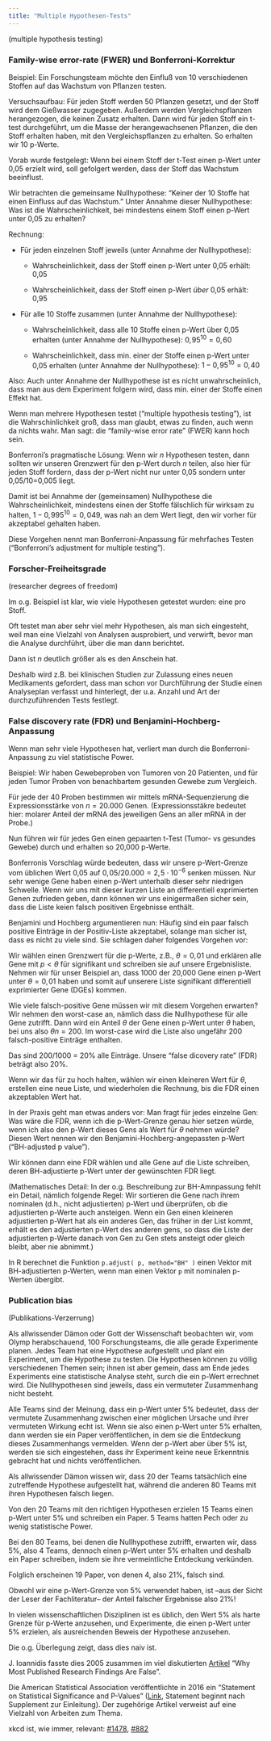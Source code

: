 ```yaml
---
title: "Multiple Hypothesen-Tests"
---
```


(multiple hypothesis testing)

### Family-wise error-rate (FWER) und Bonferroni-Korrektur

Beispiel: Ein Forschungsteam möchte den Einfluß von 10 verschiedenen Stoffen auf das Wachstum von Pflanzen testen.

Versuchsaufbau: Für jeden Stoff werden 50 Pflanzen gesetzt, und der Stoff wird dem Gießwasser zugegeben. Außerdem werden Vergleichspflanzen herangezogen, die keinen Zusatz erhalten. Dann wird für jeden Stoff ein t-test durchgeführt, um die Masse der herangewachsenen Pflanzen, die den Stoff erhalten haben, mit den Vergleichspflanzen zu erhalten. So erhalten wir 10 p-Werte.

Vorab wurde festgelegt: Wenn bei einem Stoff der t-Test einen p-Wert unter 0,05 erzielt wird, soll gefolgert werden, dass der Stoff das Wachstum beeinflust.

Wir betrachten die gemeinsame Nullhypothese: "Keiner der 10 Stoffe hat einen Einfluss auf das Wachstum." Unter Annahme dieser Nullhypothese: Was ist die Wahrscheinlichkeit, bei mindestens einem Stoff einen p-Wert unter 0,05 zu erhalten?

Rechnung:

- Für jeden einzelnen Stoff jeweils (unter Annahme der Nullhypothese):

  - Wahrscheinlichkeit, dass der Stoff einen p-Wert unter 0,05 erhält: 0,05

  - Wahrscheinlichkeit, dass der Stoff einen p-Wert *über* 0,05 erhält: 0,95
  
- Für alle 10 Stoffe zusammen (unter Annahme der Nullhypothese):   

  - Wahrscheinlichkeit, dass alle 10 Stoffe einen p-Wert über 0,05 erhalten (unter Annahme der Nullhypothese): $0,\!95^{10}=0,\!60$

  - Wahrscheinlichkeit, dass min. einer der Stoffe einen p-Wert unter 0,05 erhalten (unter Annahme der Nullhypothese): $1-0,\!95^{10}=0,\!40$
  
Also: Auch unter Annahme der Nullhypothese ist es nicht unwahrscheinlich, dass man aus dem Experiment folgern wird, dass min. einer der Stoffe einen Effekt hat.

Wenn man mehrere Hypothesen testet ("multiple hypothesis testing"), ist die Wahrschinlichkeit groß, dass man glaubt, etwas zu finden, auch wenn da nichts wahr. Man sagt: die "family-wise error rate" (FWER) kann hoch sein.

Bonferroni's pragmatische Lösung: Wenn wir $n$ Hypothesen testen, dann sollten wir unseren Grenzwert für den p-Wert durch $n$ teilen, also hier für jeden Stoff fordern, dass der p-Wert nicht nur unter 0,05 sondern unter 0,05/10=0,005 liegt.

Damit ist bei Annahme der (gemeinsamen) Nullhypothese die Wahrscheinlichkeit, mindestens einen der Stoffe fälschlich für wirksam zu halten, $1-0,\!995^{10}=0,049$, was nah an dem Wert liegt, den wir vorher für akzeptabel gehalten haben.

Diese Vorgehen nennt man Bonferroni-Anpassung für mehrfaches Testen ("Bonferroni's adjustment for multiple testing").

### Forscher-Freiheitsgrade

(researcher degrees of freedom)

Im o.g. Beispiel ist klar, wie viele Hypothesen getestet wurden: eine pro Stoff.

Oft testet man aber sehr viel mehr Hypothesen, als man sich eingesteht, weil man eine Vielzahl von Analysen ausprobiert, und verwirft, bevor man die Analyse durchführt, über die man dann berichtet.

Dann ist $n$ deutlich größer als es den Anschein hat.

Deshalb wird z.B. bei klinischen Studien zur Zulassung eines neuen Medikaments gefordert, dass man schon vor Durchführung der Studie einen Analyseplan verfasst und hinterlegt, der u.a. Anzahl und Art der durchzuführenden Tests festlegt. 

### False discovery rate (FDR) und Benjamini-Hochberg-Anpassung

Wenn man sehr viele Hypothesen hat, verliert man durch die Bonferroni-Anpassung zu viel statistische Power.

Beispiel: Wir haben Gewebeproben von Tumoren von 20 Patienten, und für jeden Tumor Proben von benachbartem gesunden Gewebe zum Vergleich.

Für jede der 40 Proben bestimmen wir mittels mRNA-Sequenzierung die Expressionsstärke von $n=20.000$ Genen. (Expressionsstäkre bedeutet hier: molarer Anteil der mRNA des jeweiligen Gens an aller mRNA in der Probe.)

Nun führen wir für jedes Gen einen gepaarten t-Test (Tumor- vs gesundes Gewebe) durch und erhalten so 20,000 p-Werte. 

Bonferronis Vorschlag würde bedeuten, dass wir unsere p-Wert-Grenze vom üblichen Wert 0,05 auf $0,\!05/20.000=2,\!5\cdot 10^{-6}$ senken müssen. Nur sehr wenige Gene haben einen p-Wert unterhalb dieser sehr niedrigen Schwelle. Wenn wir uns mit dieser kurzen Liste an differentiell exprimierten Genen zufrieden geben, dann können wir uns einigermaßen sicher sein, dass die Liste keien falsch positiven Ergebnisse enthält.

Benjamini und Hochberg argumentieren nun: Häufig sind ein paar falsch positive Einträge in der Positiv-Liste akzeptabel, solange man sicher ist, dass es nicht zu viele sind. Sie schlagen daher folgendes Vorgehen vor:

Wir wählen einen Grenzwert für die p-Werte, z.B., $\theta=0,\!01$ und erklären alle Gene mit $p<\theta$ für signifikant und schreiben sie auf unsere Ergebnisliste. Nehmen wir für unser Beispiel an, dass 1000 der 20,000 Gene einen p-Wert unter $\theta=0,\!01$ haben und somit auf unserere Liste signifikant differentiell exprimierter Gene  (DGEs) kommen.

Wie viele falsch-positive Gene müssen wir mit diesem Vorgehen erwarten? Wir nehmen den worst-case an, nämlich dass die Nullhypothese für alle Gene zutrifft. Dann wird ein Anteil $\theta$ der Gene einen p-Wert unter $\theta$ haben, bei uns also $\theta n=200$. Im worst-case wird die Liste also ungefähr 200 falsch-positive Einträge enthalten.

Das sind 200/1000 = 20% alle Einträge. Unsere "false dicovery rate" (FDR) beträgt also 20%.

Wenn wir das für zu hoch halten, wählen wir einen kleineren Wert für $\theta$, erstellen eine neue Liste, und wiederholen die Rechnung, bis die FDR einen akzeptablen Wert hat.

In der Praxis geht man etwas anders vor: Man fragt für jedes einzelne Gen: Was wäre die FDR, wenn ich die p-Wert-Grenze genau hier setzen würde, wenn ich also den p-Wert dieses Gens als Wert für $\theta$ nehmen würde? Diesen Wert nennen wir den Benjamini-Hochberg-angepassten p-Wert ("BH-adjusted p value").

Wir können dann eine FDR wählen und alle Gene auf die Liste schreiben, deren BH-adjustierte p-Wert unter der gewünschten FDR liegt.

(Mathematisches Detail:  In der o.g. Beschreibung zur BH-Amnpassung fehlt ein Detail, nämlich folgende Regel: Wir sortieren die Gene nach ihrem nominalen (d.h., nicht adjustierten) p-Wert und überprüfen, ob die adjustierten p-Werte auch ansteigen. Wenn ein Gen einen kleineren adjustierten p-Wert hat als ein anderes Gen, das früher in der List kommt, erhält es den adjustierten p-Wert des anderen gens, so dass die Liste der adjustierten p-Werte danach von Gen zu Gen stets ansteigt oder gleich bleibt, aber nie abnimmt.)

In R berechnet die Funktion `p.adjust( p, method="BH" )` einen Vektor mit BH-adjustierten p-Werten, wenn man einen Vektor `p` mit nominalen p-Werten übergibt.

### Publication bias

(Publikations-Verzerrung)

Als allwissender Dämon oder Gott der Wissenschaft beobachten wir, vom Olymp herabschauend, 100 Forschungsteams, die alle gerade Experimente planen. Jedes Team hat eine Hypothese aufgestellt und plant ein Experiment, um die Hypothese zu testen. Die Hypothesen können zu völlig verschiedenen Themen sein; ihnen ist aber gemein, dass am Ende jedes Experiments eine statistische Analyse steht, surch die ein p-Wert errechnet wird. Die Nullhypothesen sind jeweils, dass ein vermuteter Zusammenhang nicht besteht.

Alle Teams sind der Meinung, dass ein p-Wert unter 5% bedeutet, dass der vermutete Zusammenhang zwischen einer möglichen Ursache und ihrer vermuteten Wirkung echt ist. Wenn sie also einen p-Wert unter 5% erhalten, dann werden sie ein Paper veröffentlichen, in dem sie die Entdeckung dieses Zusammenhangs vermelden. Wenn der p-Wert aber über 5% ist, werden sie sich eingestehen, dass ihr Experiment keine neue Erkenntnis gebracht hat und nichts veröffentlichen.

Als allwissender Dämon wissen wir, dass 20 der Teams tatsächlich eine zutreffende Hypothese aufgestellt hat, während die anderen 80 Teams mit ihren Hypothesen falsch liegen.

Von den 20 Teams mit den richtigen Hypothesen erzielen 15 Teams einen p-Wert unter 5% und schreiben ein Paper. 5 Teams hatten Pech oder zu wenig statistische Power.

Bei den 80 Teams, bei denen die Nullhypothese zutrifft, erwarten wir, dass 5%, also 4 Teams, dennoch einen p-Wert unter 5% erhalten und deshalb ein Paper schreiben, indem sie ihre vermeintliche Entdeckung verkünden.

Folglich erscheinen 19 Paper, von denen 4, also 21%, falsch sind.

Obwohl wir eine p-Wert-Grenze von 5% verwendet haben, ist --aus der Sicht der Leser der Fachliteratur-- der Anteil falscher Ergebnisse also 21%!

In vielen wissenschaftlichen Disziplinen ist es üblich, den Wert 5% als harte Grenze für p-Werte anzusehen, und Experimente, die einen p-Wert unter 5% erzielen, als ausreichenden Beweis der Hypothese anzusehen. 

Die o.g. Überlegung zeigt, dass dies naiv ist. 

J. Ioannidis fasste dies 2005 zusammen im viel diskutierten [Artikel](https://journals.plos.org/plosmedicine/article?id=10.1371/journal.pmed.0020124) "Why Most Published Research Findings Are False".

Die American Statistical Association veröffentlichte in 2016 ein "Statement on Statistical Significance and P-Values" ([Link](https://amstat.tandfonline.com/doi/full/10.1080/00031305.2016.1154108#d1e385), Statement beginnt nach Supplement zur Einleitung). Der zugehörige Artikel verweist auf eine Vielzahl von Arbeiten zum Thema.

xkcd ist, wie immer, relevant: [#1478](https://xkcd.com/1478/), [#882](https://xkcd.com/882/)